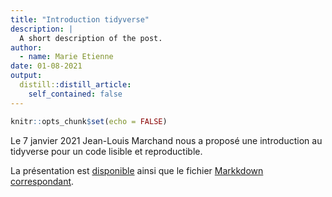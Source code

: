 ```yaml
---
title: "Introduction tidyverse"
description: |
  A short description of the post.
author:
  - name: Marie Etienne
date: 01-08-2021
output:
  distill::distill_article:
    self_contained: false
---
```



```r
knitr::opts_chunk$set(echo = FALSE)
```

Le 7 janvier 2021 Jean-Louis Marchand nous a proposé une introduction au tidyverse pour un code lisible et reproductible.   

La présentation est [disponible](../../presentation/2021_01_07_tidyverse.pdf) ainsi que le fichier [Markkdown correspondant](../../presentation/2021_01_07_tidyverse.Rmd).
